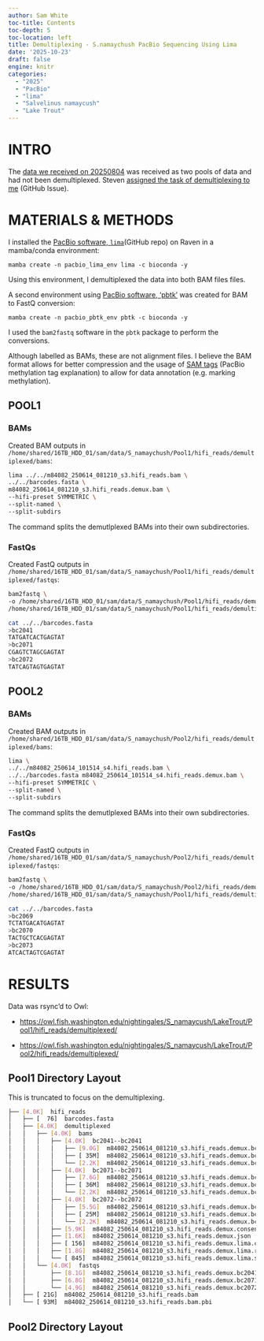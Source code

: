```yaml
---
author: Sam White
toc-title: Contents
toc-depth: 5
toc-location: left
title: Demultiplexing - S.namaychush PacBio Sequencing Using Lima
date: '2025-10-23'
draft: false
engine: knitr
categories: 
  - "2025"
  - "PacBio"
  - "lima"
  - "Salvelinus namaycush"
  - "Lake Trout"
---
```

# INTRO

The [data we received on 20250804](../2025-08-04-Data-Received---S.namaycush-PacBio-from-Angie-Schmoldt-at-Univ.-of-Wisconsin-Milwaukee/index.qmd) was received as two pools of data and had not been demultiplexed. Steven [assigned the task of demultiplexing to me](https://github.com/RobertsLab/resources/issues/2354) (GitHub Issue).

# MATERIALS & METHODS

I installed the [PacBio software, `lima`](https://github.com/PacificBiosciences/pbbioconda)(GitHub repo) on Raven in a mamba/conda environment:

`mamba create -n pacbio_lima_env lima -c bioconda -y`

Using this environment, I demultiplexed the data into both BAM files files.

A second environment using [PacBio software, 'pbtk'](https://github.com/PacificBiosciences/pbtk) was created for BAM to FastQ conversion:

`mamba create -n pacbio_pbtk_env pbtk -c bioconda -y`

I used the `bam2fastq` software in the `pbtk` package to perform the conversions.

::: {.callout-tip}
Although labelled as BAMs, these are not alignment files. I believe the BAM format allows for better compression and the usage of [SAM tags](https://pacbiofileformats.readthedocs.io/en/latest/BAM.html#use-of-read-tags-for-per-read-base-base-modifications) (PacBio methylation tag explanation) to allow for data annotation (e.g. marking methylation).
:::


## POOL1

### BAMs

Created BAM outputs in `/home/shared/16TB_HDD_01/sam/data/S_namaychush/Pool1/hifi_reads/demultiplexed/bams`:

```bash
lima ../../m84082_250614_081210_s3.hifi_reads.bam \
../../barcodes.fasta \
m84082_250614_081210_s3.hifi_reads.demux.bam \
--hifi-preset SYMMETRIC \
--split-named \
--split-subdirs
```

The command splits the demutlplexed BAMs into their own subdirectories.

### FastQs

Created FastQ outputs in `/home/shared/16TB_HDD_01/sam/data/S_namaychush/Pool1/hifi_reads/demultiplexed/fastqs`:

```bash
bam2fastq \
-o /home/shared/16TB_HDD_01/sam/data/S_namaychush/Pool1/hifi_reads/demultiplexed/fastqs/{basename of input BAM} \
/home/shared/16TB_HDD_01/sam/data/S_namaychush/Pool1/hifi_reads/demultiplexed/bams/{BAM_directory}/{individual_BAM}
```

```bash
cat ../../barcodes.fasta 
>bc2041
TATGATCACTGAGTAT
>bc2071
CGAGTCTAGCGAGTAT
>bc2072
TATCAGTAGTGAGTAT
```



## POOL2

### BAMs

Created BAM outputs in `/home/shared/16TB_HDD_01/sam/data/S_namaychush/Pool2/hifi_reads/demultiplexed/bams`:

```bash
lima \
../../m84082_250614_101514_s4.hifi_reads.bam \
../../barcodes.fasta m84082_250614_101514_s4.hifi_reads.demux.bam \
--hifi-preset SYMMETRIC \
--split-named \
--split-subdirs
```

The command splits the demutlplexed BAMs into their own subdirectories.

### FastQs

Created FastQ outputs in `/home/shared/16TB_HDD_01/sam/data/S_namaychush/Pool2/hifi_reads/demultiplexed/fastqs`:

```bash
bam2fastq \
-o /home/shared/16TB_HDD_01/sam/data/S_namaychush/Pool2/hifi_reads/demultiplexed/fastqs/{basename of input BAM} \
/home/shared/16TB_HDD_01/sam/data/S_namaychush/Pool1/hifi_reads/demultiplexed/bams/{BAM_directory}/{individual_BAM}
```

```bash
cat ../../barcodes.fasta 
>bc2069
TCTATGACATGAGTAT
>bc2070
TACTGCTCACGAGTAT
>bc2073
ATCACTAGTCGAGTAT
```

# RESULTS

Data was rsync'd to Owl:

- [https://owl.fish.washington.edu/nightingales/S_namaycush/LakeTrout/Pool1/hifi_reads/demultiplexed/](https://owl.fish.washington.edu/nightingales/S_namaycush/LakeTrout/Pool1/hifi_reads/demultiplexed/)

- [https://owl.fish.washington.edu/nightingales/S_namaycush/LakeTrout/Pool2/hifi_reads/demultiplexed/](https://owl.fish.washington.edu/nightingales/S_namaycush/LakeTrout/Pool2/hifi_reads/demultiplexed/)


## Pool1 Directory Layout

::: {.callout-note}
This is truncated to focus on the demultiplexing.
:::

```bash
├── [4.0K]  hifi_reads
│   ├── [  76]  barcodes.fasta
│   ├── [4.0K]  demultiplexed
│   │   ├── [4.0K]  bams
│   │   │   ├── [4.0K]  bc2041--bc2041
│   │   │   │   ├── [9.0G]  m84082_250614_081210_s3.hifi_reads.demux.bc2041--bc2041.bam
│   │   │   │   ├── [ 35M]  m84082_250614_081210_s3.hifi_reads.demux.bc2041--bc2041.bam.pbi
│   │   │   │   └── [2.2K]  m84082_250614_081210_s3.hifi_reads.demux.bc2041--bc2041.consensusreadset.xml
│   │   │   ├── [4.0K]  bc2071--bc2071
│   │   │   │   ├── [7.6G]  m84082_250614_081210_s3.hifi_reads.demux.bc2071--bc2071.bam
│   │   │   │   ├── [ 36M]  m84082_250614_081210_s3.hifi_reads.demux.bc2071--bc2071.bam.pbi
│   │   │   │   └── [2.2K]  m84082_250614_081210_s3.hifi_reads.demux.bc2071--bc2071.consensusreadset.xml
│   │   │   ├── [4.0K]  bc2072--bc2072
│   │   │   │   ├── [5.5G]  m84082_250614_081210_s3.hifi_reads.demux.bc2072--bc2072.bam
│   │   │   │   ├── [ 25M]  m84082_250614_081210_s3.hifi_reads.demux.bc2072--bc2072.bam.pbi
│   │   │   │   └── [2.2K]  m84082_250614_081210_s3.hifi_reads.demux.bc2072--bc2072.consensusreadset.xml
│   │   │   ├── [5.9K]  m84082_250614_081210_s3.hifi_reads.demux.consensusreadset.xml
│   │   │   ├── [1.6K]  m84082_250614_081210_s3.hifi_reads.demux.json
│   │   │   ├── [ 156]  m84082_250614_081210_s3.hifi_reads.demux.lima.counts
│   │   │   ├── [1.8G]  m84082_250614_081210_s3.hifi_reads.demux.lima.report
│   │   │   └── [ 845]  m84082_250614_081210_s3.hifi_reads.demux.lima.summary
│   │   └── [4.0K]  fastqs
│   │       ├── [8.1G]  m84082_250614_081210_s3.hifi_reads.demux.bc2041--bc2041.fastq.gz
│   │       ├── [6.8G]  m84082_250614_081210_s3.hifi_reads.demux.bc2071--bc2071.fastq.gz
│   │       └── [4.9G]  m84082_250614_081210_s3.hifi_reads.demux.bc2072--bc2072.fastq.gz
│   ├── [ 21G]  m84082_250614_081210_s3.hifi_reads.bam
│   └── [ 93M]  m84082_250614_081210_s3.hifi_reads.bam.pbi

```

## Pool2 Directory Layout

```bash

```